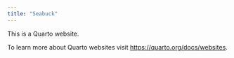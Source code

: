 ```yaml
---
title: "Seabuck"
---
```


This is a Quarto website.

To learn more about Quarto websites visit <https://quarto.org/docs/websites>.
